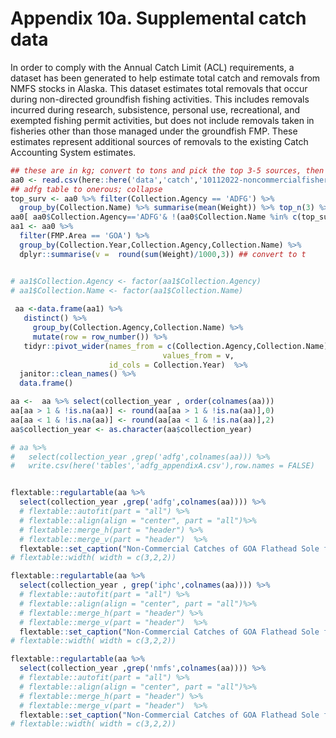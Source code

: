 
# Appendix 10a. Supplemental catch data 

In order to comply with the Annual Catch Limit (ACL) requirements, a dataset has been generated to help estimate total catch and removals from NMFS stocks in Alaska. 
This dataset estimates total removals that occur during non-directed groundfish fishing activities. 
This includes removals incurred during research, subsistence, personal use, recreational, and exempted fishing permit activities, but does not include removals taken in fisheries other than those managed under the groundfish FMP. These estimates represent additional sources of removals to the existing Catch Accounting System estimates.  


```r
## these are in kg; convert to tons and pick the top 3-5 sources, then list other
aa0 <- read.csv(here::here('data','catch','10112022-noncommercialfisherycatch.csv'))
## adfg table to onerous; collapse
top_surv <- aa0 %>% filter(Collection.Agency == 'ADFG') %>%
  group_by(Collection.Name) %>% summarise(mean(Weight)) %>% top_n(3) %>% select(Collection.Name) %>% as.matrix()
aa0[ aa0$Collection.Agency=='ADFG'& !(aa0$Collection.Name %in% c(top_surv)),'Collection.Name'] <- 'Other ADF&G Sources'
aa1 <- aa0 %>%
  filter(FMP.Area == 'GOA') %>%
  group_by(Collection.Year,Collection.Agency,Collection.Name) %>%
  dplyr::summarise(v =  round(sum(Weight)/1000,3)) ## convert to t


# aa1$Collection.Agency <- factor(aa1$Collection.Agency)
# aa1$Collection.Name <- factor(aa1$Collection.Name)
 
 aa <-data.frame(aa1) %>% 
   distinct() %>%
     group_by(Collection.Agency,Collection.Name) %>%
     mutate(row = row_number()) %>%
   tidyr::pivot_wider(names_from = c(Collection.Agency,Collection.Name),
                                  values_from = v, 
                      id_cols = Collection.Year)  %>%
  janitor::clean_names() %>%
  data.frame()  

aa <-  aa %>% select(collection_year , order(colnames(aa)))
aa[aa > 1 & !is.na(aa)] <- round(aa[aa > 1 & !is.na(aa)],0)
aa[aa < 1 & !is.na(aa)] <- round(aa[aa < 1 & !is.na(aa)],2)
aa$collection_year <- as.character(aa$collection_year)
```

\newpage 

```r
# aa %>%
#   select(collection_year ,grep('adfg',colnames(aa))) %>% 
#   write.csv(here('tables','adfg_appendixA.csv'),row.names = FALSE)


flextable::regulartable(aa %>%
  select(collection_year ,grep('adfg',colnames(aa)))) %>% 
  # flextable::autofit(part = "all") %>%
  # flextable::align(align = "center", part = "all")%>% 
  # flextable::merge_h(part = "header") %>%
  # flextable::merge_v(part = "header")  %>%  
  flextable::set_caption("Non-Commercial Catches of GOA Flathead Sole from ADF&G; values in t.") 
# flextable::width( width = c(3,2,2))
```

```r
flextable::regulartable(aa %>%
  select(collection_year , grep('iphc',colnames(aa)))) %>% 
  # flextable::autofit(part = "all") %>%
  # flextable::align(align = "center", part = "all")%>% 
  # flextable::merge_h(part = "header") %>%
  # flextable::merge_v(part = "header")  %>%  
  flextable::set_caption("Non-Commercial Catches of GOA Flathead Sole from the IPHC; values in kg.")  
# flextable::width( width = c(3,2,2))
```

\newpage

```r
flextable::regulartable(aa %>%
  select(collection_year ,grep('nmfs',colnames(aa)))) %>% 
  # flextable::autofit(part = "all") %>%
  # flextable::align(align = "center", part = "all")%>% 
  # flextable::merge_h(part = "header") %>%
  # flextable::merge_v(part = "header")  %>%  
  flextable::set_caption("Non-Commercial Catches of GOA Flathead Sole from NMFS; values in kg.") 
# flextable::width( width = c(3,2,2))
```
 